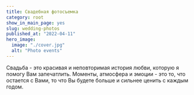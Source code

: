 ```yaml
---
title: Свадебная фотосъемка
category: root
show_in_main_page: yes
slug: wedding-photos
published_at: "2022-04-11"
hero_image:
  image: "./cover.jpg"
  alt: "Photo events"
---
```

Свадьба - это красивая и неповторимая история любви, которую я помогу Вам запечатлить. Моменты, атмосфера и эмоции - это то, что остается с Вами, то что Вы будете больше и сильнее ценить с каждым годом.